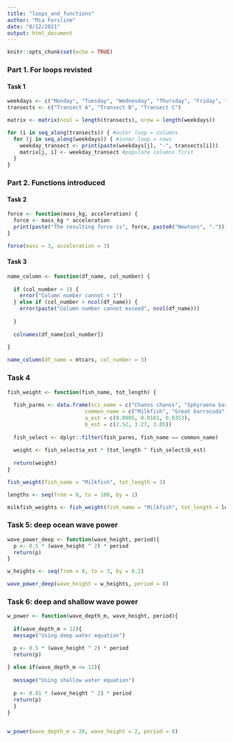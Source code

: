 ```yaml
---
title: "loops_and_functions"
author: "Mia Forsline"
date: "8/12/2021"
output: html_document
---
```


```r
knitr::opts_chunk$set(echo = TRUE)
```

### Part 1. For loops revisted 
#### Task 1 
```r
weekdays <- c("Monday", "Tuesday", "Wednesday", "Thursday", "Friday", "Saturday", "Sunday")
transects <- c("Transect A", "Transect B", "Transect C")

matrix <- matrix(ncol = length(transects), nrow = length(weekdays))

for (i in seq_along(transects)) { #outer loop = columns
  for (j in seq_along(weekdays)) { #inner loop = rows 
    weekday_transect <- print(paste(weekdays[j], "-", transects[i]))
    matrix[j, i] <- weekday_transect #populate columns first 
  }
}
```

### Part 2. Functions introduced
#### Task 2
```r
force <- function(mass_kg, acceleration) {
  force <- mass_kg * acceleration
  print(paste("The resulting force is", force, paste0("Newtons", ".")))
}

force(mass = 3, acceleration = 3)
```

#### Task 3
```r
name_column <- function(df_name, col_number) {
 
  if (col_number < 1) {
    error("Column number cannot < 1")
  } else if (col_number > ncol(df_name)) {
    error(paste("Column number cannot exceed", ncol(df_name)))
    
  }
  
  colnames(df_name[col_number])
  
}

name_column(df_name = mtcars, col_number = 3)
```

### Task 4
```r
fish_weight <- function(fish_name, tot_length) {
  
  fish_parms <- data.frame(sci_name = c("Chanos chanos", "Sphyraena barracuda", "Caranx ignobilis"), 
                         common_name = c("Milkfish", "Great barracuda", "Giant trevally"), 
                         a_est = c(0.0905, 0.0181, 0.0353), 
                         b_est = c(2.52, 3.27, 3.05))
  
  fish_select <- dplyr::filter(fish_parms, fish_name == common_name) 
  
  weight <- fish_select$a_est * (tot_length ^ fish_select$b_est)
  
  return(weight)
}

fish_weight(fish_name = "Milkfish", tot_length = 3)

lengths <- seq(from = 0, to = 100, by = 1)

milkfish_weights <- fish_weight(fish_name = "Milkfish", tot_length = lengths)
```

### Task 5: deep ocean wave power
```r
wave_power_deep <- function(wave_height, period){
  p <- 0.5 * (wave_height ^ 2) * period
  return(p)
}

w_heights <- seq(from = 0, to = 3, by = 0.2)

wave_power_deep(wave_height = w_heights, period = 8)
```

### Task 6: deep and shallow wave power 
```r
w_power <- function(wave_depth_m, wave_height, period){
  
  if(wave_depth_m > 12){
  message("Using deep water equation")

  p <- 0.5 * (wave_height ^ 2) * period
  return(p)
  
} else if(wave_depth_m <= 12){
  
  message("Using shallow water equation")
    
  p <- 0.81 * (wave_height ^ 2) * period
  return(p)
  }
}
    

w_power(wave_depth_m = 20, wave_height = 2, period = 8)

```

